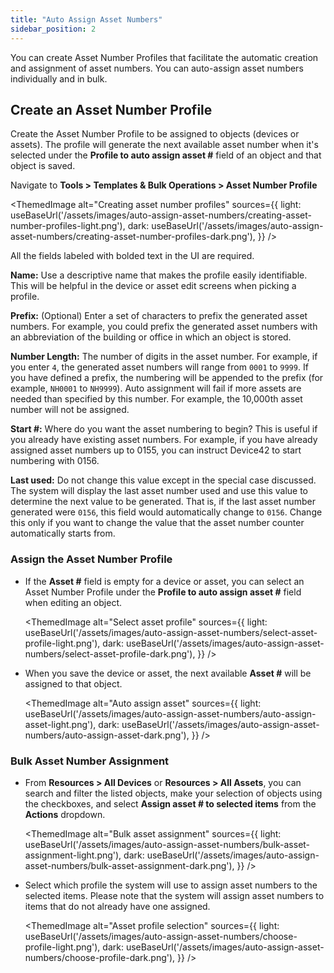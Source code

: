 ```yaml
---
title: "Auto Assign Asset Numbers"
sidebar_position: 2
---
```



You can create Asset Number Profiles that facilitate the automatic creation and assignment of asset numbers. You can auto-assign asset numbers individually and in bulk.

## Create an Asset Number Profile

Create the Asset Number Profile to be assigned to objects (devices or assets). The profile will generate the next available asset number when it's selected under the **Profile to auto assign asset #** field of an object and that object is saved.

Navigate to **Tools > Templates & Bulk Operations > Asset Number Profile**

<ThemedImage
  alt="Creating asset number profiles"
  sources={{
    light: useBaseUrl('/assets/images/auto-assign-asset-numbers/creating-asset-number-profiles-light.png'),
    dark: useBaseUrl('/assets/images/auto-assign-asset-numbers/creating-asset-number-profiles-dark.png'),
  }}
/>

All the fields labeled with bolded text in the UI are required.

**Name:** Use a descriptive name that makes the profile easily identifiable. This will be helpful in the device or asset edit screens when picking a profile.

**Prefix:** (Optional) Enter a set of characters to prefix the generated asset numbers. For example, you could prefix the generated asset numbers with an abbreviation of the building or office in which an object is stored.

**Number Length:** The number of digits in the asset number. For example, if you enter `4`, the generated asset numbers will range from `0001` to `9999`. If you have defined a prefix, the numbering will be appended to the prefix (for example, `NH0001` to `NH9999`). Auto assignment will fail if more assets are needed than specified by this number. For example,  the 10,000th asset number will not be assigned.

**Start #:** Where do you want the asset numbering to begin? This is useful if you already have existing asset numbers. For example, if you have already assigned asset numbers up to 0155, you can instruct Device42 to start numbering with 0156.

**Last used:** Do not change this value except in the special case discussed. The system will display the last asset number used and use this value to determine the next value to be generated. That is, if the last asset number generated were `0156`, this field would automatically change to `0156`. Change this only if you want to change the value that the asset number counter automatically starts from.

### Assign the Asset Number Profile 

- If the **Asset #** field is empty for a device or asset, you can select an Asset Number Profile under the **Profile to auto assign asset #** field when editing an object. 

    <ThemedImage
    alt="Select asset profile"
    sources={{
        light: useBaseUrl('/assets/images/auto-assign-asset-numbers/select-asset-profile-light.png'),
        dark: useBaseUrl('/assets/images/auto-assign-asset-numbers/select-asset-profile-dark.png'),
    }}
    />

- When you save the device or asset, the next available **Asset #** will be assigned to that object.

    <ThemedImage
    alt="Auto assign asset"
    sources={{
        light: useBaseUrl('/assets/images/auto-assign-asset-numbers/auto-assign-asset-light.png'),
        dark: useBaseUrl('/assets/images/auto-assign-asset-numbers/auto-assign-asset-dark.png'),
    }}
    />

### Bulk Asset Number Assignment

- From **Resources > All Devices** or **Resources > All Assets**, you can search and filter the listed objects, make your selection of objects using the checkboxes, and select **Assign asset # to selected items** from the **Actions** dropdown.

    <ThemedImage
    alt="Bulk asset assignment"
    sources={{
        light: useBaseUrl('/assets/images/auto-assign-asset-numbers/bulk-asset-assignment-light.png'),
        dark: useBaseUrl('/assets/images/auto-assign-asset-numbers/bulk-asset-assignment-dark.png'),
    }}
    />

- Select which profile the system will use to assign asset numbers to the selected items. Please note that the system will assign asset numbers to items that do not already have one assigned.

    <ThemedImage
    alt="Asset profile selection"
    sources={{
        light: useBaseUrl('/assets/images/auto-assign-asset-numbers/choose-profile-light.png'),
        dark: useBaseUrl('/assets/images/auto-assign-asset-numbers/choose-profile-dark.png'),
    }}
    />
